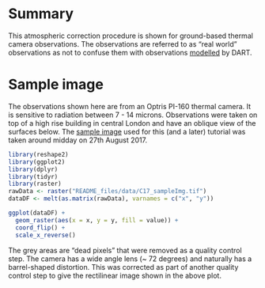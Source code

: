 # Summary

This atmospheric correction procedure is shown for ground-based thermal camera observations. The observations are referred to as "real world" observations as not to confuse them with observations [modelled](../../tutorials/DART-simulation) by DART.

# Sample image

The observations shown here are from an Optris PI-160 thermal camera. It is sensitive to radiation between 7 - 14 microns. Observations were taken on top of a high rise building in central London and have an oblique view of the surfaces below. The [sample image](README_files/data/C17_sampleImg.tif) used for this (and a later) tutorial was taken around midday on 27th August 2017.

```r
library(reshape2)
library(ggplot2)
library(dplyr)
library(tidyr)
library(raster)
rawData <- raster("README_files/data/C17_sampleImg.tif")
dataDF <- melt(as.matrix(rawData), varnames = c("x", "y"))

ggplot(dataDF) +
  geom_raster(aes(x = x, y = y, fill = value)) +
  coord_flip() +
  scale_x_reverse()
```

The grey areas are "dead pixels" that were removed as a quality control step. The camera has a wide angle lens (~ 72 degrees) and naturally has a barrel-shaped distortion. This was corrected as part of another quality control step to give the rectilinear image shown in the above plot.


